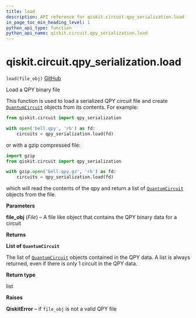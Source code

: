```yaml
---
title: load
description: API reference for qiskit.circuit.qpy_serialization.load
in_page_toc_min_heading_level: 1
python_api_type: function
python_api_name: qiskit.circuit.qpy_serialization.load
---
```


# qiskit.circuit.qpy\_serialization.load

<span id="qiskit.circuit.qpy_serialization.load" />

`load(file_obj)` [GitHub](https://github.com/qiskit/qiskit/tree/stable/0.19/qiskit/circuit/qpy_serialization.py "view source code")

Load a QPY binary file

This function is used to load a serialized QPY circuit file and create [`QuantumCircuit`](qiskit.circuit.QuantumCircuit "qiskit.circuit.QuantumCircuit") objects from its contents. For example:

```python
from qiskit.circuit import qpy_serialization

with open('bell.qpy', 'rb') as fd:
    circuits = qpy_serialization.load(fd)
```

or with a gzip compressed file:

```python
import gzip
from qiskit.circuit import qpy_serialization

with gzip.open('bell.qpy.gz', 'rb') as fd:
    circuits = qpy_serialization.load(fd)
```

which will read the contents of the qpy and return a list of [`QuantumCircuit`](qiskit.circuit.QuantumCircuit "qiskit.circuit.QuantumCircuit") objects from the file.

**Parameters**

**file\_obj** (*File*) – A file like object that contains the QPY binary data for a circuit

**Returns**

**List of `QuantumCircuit`**

The list of [`QuantumCircuit`](qiskit.circuit.QuantumCircuit "qiskit.circuit.QuantumCircuit") objects contained in the QPY data. A list is always returned, even if there is only 1 circuit in the QPY data.

**Return type**

list

**Raises**

**QiskitError** – if `file_obj` is not a valid QPY file


